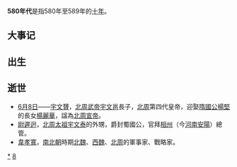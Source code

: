 {{Unreferenced|time=2018-09-08T10:39:33+00:00}}
{{DecadeTOC|580}}
'''580年代'''是指580年至589年的[[年代|十年]]。

== 大事记 ==

== 出生 ==

== 逝世 ==

*[[6月8日|6月8日]]——[[宇文贇|宇文贇]]，[[北周武帝|北周武帝]][[宇文邕|宇文邕]]長子，[[北周|北周]]第四代皇帝，迎娶[[隋國公|隋國公]][[楊堅|楊堅]]的長女[[楊麗華|楊麗華]]，諡為[[北周宣帝|北周宣帝]]。
*[[尉遲迥|尉遲迥]]，[[北周太祖|北周太祖]][[宇文泰|宇文泰]]的外甥，爵封蜀國公，官拜[[相州|相州]]（今[[河南|河南]][[安陽|安陽]]）總管。
*[[韋孝寬|韋孝寬]]，[[南北朝|南北朝]]時期[[北魏|北魏]]、[[西魏|西魏]]、[[北周|北周]]的軍事家、戰略家。


{{世紀|6}}

[[Category:580年代|*]]
[[Category:6世纪各年代|8]]